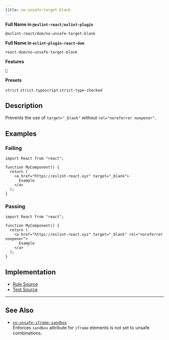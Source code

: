 ```yaml
---
title: no-unsafe-target-blank
---
```


**Full Name in `@eslint-react/eslint-plugin`**

```plain copy
@eslint-react/dom/no-unsafe-target-blank
```

**Full Name in `eslint-plugin-react-dom`**

```plain copy
react-dom/no-unsafe-target-blank
```

**Features**

`🔧`

**Presets**

`strict`
`strict-typescript`
`strict-type-checked`

## Description

Prevents the use of `target="_blank"` without `rel="noreferrer noopener"`.

## Examples

### Failing

```tsx
import React from "react";

function MyComponent() {
  return (
    <a href="https://eslint-react.xyz" target="_blank">
      Example
    </a>
  );
}
```

### Passing

```tsx
import React from "react";

function MyComponent() {
  return (
    <a href="https://eslint-react.xyz" target="_blank" rel="noreferrer noopener">
      Example
    </a>
  );
}
```

## Implementation

- [Rule Source](https://github.com/Rel1cx/eslint-react/tree/main/packages/plugins/eslint-plugin-react-dom/src/rules/no-unsafe-target-blank.ts)
- [Test Source](https://github.com/Rel1cx/eslint-react/tree/main/packages/plugins/eslint-plugin-react-dom/src/rules/no-unsafe-target-blank.spec.ts)

---

## See Also

- [`no-unsafe-iframe-sandbox`](./dom-no-unsafe-iframe-sandbox)\
  Enforces `sandbox` attribute for `iframe` elements is not set to unsafe combinations.

